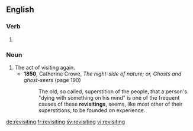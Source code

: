 ==English==

===Verb===
{{head|en}}

# {{present participle of|revisit}}

===Noun===
{{en-noun}}

# The act of visiting again.
#* '''1850''', Catherine Crowe, ''The night-side of nature; or, Ghosts and ghost-seers'' (page 190)
#*: The old, so called, superstition of the people, that a person's "dying with something on his mind" is one of the frequent causes of these '''revisitings''', seems, like most other of their superstitions, to be founded on experience.

[[de:revisiting]]
[[fr:revisiting]]
[[sv:revisiting]]
[[vi:revisiting]]